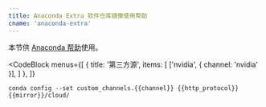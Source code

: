 ```yaml
---
title: Anaconda Extra 软件仓库镜像使用帮助
cname: 'anaconda-extra'
---
```


本节供 [Anaconda 帮助](/anaconda/)使用。

<CodeBlock
  menus={[
    {
      title: '第三方源',
      items: [
        ['nvidia', { channel: 'nvidia' }],
      ]
    },
  ]}
>

```
conda config --set custom_channels.{{channel}} {{http_protocol}}{{mirror}}/cloud/
```

</CodeBlock>
